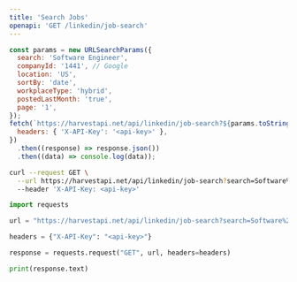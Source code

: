 ```yaml
---
title: 'Search Jobs'
openapi: 'GET /linkedin/job-search'
---
```



<CodeGroup>

```javascript JavaScript
const params = new URLSearchParams({
  search: 'Software Engineer',
  companyId: '1441', // Google
  location: 'US',
  sortBy: 'date',
  workplaceType: 'hybrid',
  postedLastMonth: 'true',
  page: '1',
});
fetch(`https://harvestapi.net/api/linkedin/job-search?${params.toString()}`, {
  headers: { 'X-API-Key': '<api-key>' },
})
  .then((response) => response.json())
  .then((data) => console.log(data));
```

```bash cURL
curl --request GET \
  --url https://harvestapi.net/api/linkedin/job-search?search=Software%20Engineer&companyId=1441&location=US&sortBy=date&workplaceType=hybrid&postedLastMonth=true&page=1 \
  --header 'X-API-Key: <api-key>'
```

```python Python
import requests

url = "https://harvestapi.net/api/linkedin/job-search?search=Software%20Engineer&companyId=1441&location=US&sortBy=date&workplaceType=hybrid&postedLastMonth=true&page=1"

headers = {"X-API-Key": "<api-key>"}

response = requests.request("GET", url, headers=headers)

print(response.text)
```

</CodeGroup>

<GetCompanyId />

<GeoIdSnippet />
